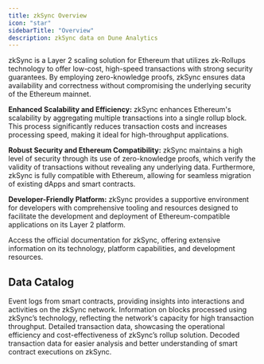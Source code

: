 ```yaml
---
title: zkSync Overview
icon: "star"
sidebarTitle: "Overview"
description: zkSync data on Dune Analytics
---
```


zkSync is a Layer 2 scaling solution for Ethereum that utilizes zk-Rollups technology to offer low-cost, high-speed transactions with strong security guarantees. By employing zero-knowledge proofs, zkSync ensures data availability and correctness without compromising the underlying security of the Ethereum mainnet.

**Enhanced Scalability and Efficiency:**
zkSync enhances Ethereum's scalability by aggregating multiple transactions into a single rollup block. This process significantly reduces transaction costs and increases processing speed, making it ideal for high-throughput applications.

**Robust Security and Ethereum Compatibility:**
zkSync maintains a high level of security through its use of zero-knowledge proofs, which verify the validity of transactions without revealing any underlying data. Furthermore, zkSync is fully compatible with Ethereum, allowing for seamless migration of existing dApps and smart contracts.

**Developer-Friendly Platform:**
zkSync provides a supportive environment for developers with comprehensive tooling and resources designed to facilitate the development and deployment of Ethereum-compatible applications on its Layer 2 platform.

<CardGroup cols={1}>
  <Card title="zkSync documentation" icon="link" href="https://docs.zksync.io">
    Access the official documentation for zkSync, offering extensive information on its technology, platform capabilities, and development resources.
  </Card>
</CardGroup>

## Data Catalog

<CardGroup cols={2}>
  <Card title="Logs" icon="bolt" href="./raw/logs">
    Event logs from smart contracts, providing insights into interactions and activities on the zkSync network.
  </Card>
  <Card title="Blocks" icon="cubes" href="./raw/blocks">
    Information on blocks processed using zkSync’s technology, reflecting the network's capacity for high transaction throughput.
  </Card>
  <Card title="Transactions" icon="message-arrow-up" href="./raw/transactions">
    Detailed transaction data, showcasing the operational efficiency and cost-effectiveness of zkSync’s rollup solution.
  </Card>
  <Card title="decoded" icon="file" href="./decoded/overview">
    Decoded transaction data for easier analysis and better understanding of smart contract executions on zkSync.
  </Card>
</CardGroup>
